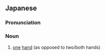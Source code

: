 ==Japanese==
{{ja-kanjitab|かた|て|yomi=kun}}

===Pronunciation===
{{ja-pron|かたて|y=kun}}

===Noun===
{{ja-noun|かたて}}

# [[one]] [[hand]] (as opposed to two/both hands)